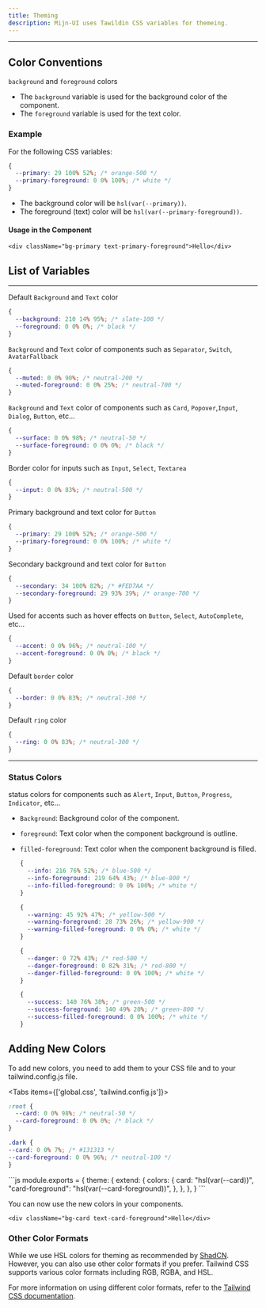 ```yaml
---
title: Theming
description: Mijn-UI uses Tawildin CSS variables for themeing.
---
```



---

## Color Conventions

`background` and `foreground` colors

- The `background` variable is used for the background color of the component.
- The `foreground` variable is used for the text color.

### Example

For the following CSS variables:

```css title="Css"
{
  --primary: 29 100% 52%; /* orange-500 */
  --primary-foreground: 0 0% 100%; /* white */
}
```

- The background color will be `hsl(var(--primary))`.
- The foreground (text) color will be `hsl(var(--primary-foreground))`.

#### Usage in the Component

```tsx title="example.tsx"
<div className="bg-primary text-primary-foreground">Hello</div>
```

<ThemesVariableAlert />

## List of Variables

---

Default `Background` and `Text` color

```css
{
  --background: 210 14% 95%; /* slate-100 */
  --foreground: 0 0% 0%; /* black */
}
```

`Background` and `Text` color of components such as `Separator`, `Switch`, `AvatarFallback`

```css
{
  --muted: 0 0% 90%; /* neutral-200 */
  --muted-foreground: 0 0% 25%; /* neutral-700 */
}
```

`Background` and `Text` color of components such as
`Card`, `Popover`,`Input`, `Dialog`, `Button`, etc...

```css
{
  --surface: 0 0% 98%; /* neutral-50 */
  --surface-foreground: 0 0% 0%; /* black */
}
```

Border color for inputs such as `Input`, `Select`, `Textarea`

```css
{
  --input: 0 0% 83%; /* neutral-500 */
}
```

Primary background and text color for `Button`

```css
{
  --primary: 29 100% 52%; /* orange-500 */
  --primary-foreground: 0 0% 100%; /* white */
}
```

Secondary background and text color for `Button`

```css
{
  --secondary: 34 100% 82%; /* #FED7AA */
  --secondary-foreground: 29 93% 39%; /* orange-700 */
}
```

Used for accents such as hover effects on `Button`, `Select`, `AutoComplete`, etc...

```css
{
  --accent: 0 0% 96%; /* neutral-100 */
  --accent-foreground: 0 0% 0%; /* black */
}
```

Default `border` color

```css
{
  --border: 0 0% 83%; /* neutral-300 */
}
```

Default `ring` color

```css
{
  --ring: 0 0% 83%; /* neutral-300 */
}
```

---

### Status Colors

status colors for components such as `Alert`, `Input`, `Button`, `Progress`, `Indicator`, etc...

- `Background`: Background color of the component.
- `foreground`: Text color when the component background is outline.
- `filled-foreground`: Text color when the component background is filled.

  ```css
  {
    --info: 216 76% 52%; /* blue-500 */
    --info-foreground: 219 64% 43%; /* blue-800 */
    --info-filled-foreground: 0 0% 100%; /* white */
  }
  ```

  ```css
  {
    --warning: 45 92% 47%; /* yellow-500 */
    --warning-foreground: 28 73% 26%; /* yellow-900 */
    --warning-filled-foreground: 0 0% 0%; /* white */
  }
  ```

  ```css
  {
    --danger: 0 72% 43%; /* red-500 */
    --danger-foreground: 0 82% 31%; /* red-800 */
    --danger-filled-foreground: 0 0% 100%; /* white */
  }
  ```

  ```css
  {
    --success: 140 76% 38%; /* green-500 */
    --success-foreground: 140 49% 20%; /* green-800 */
    --success-filled-foreground: 0 0% 100%; /* white */
  }
  ```

## Adding New Colors

To add new colors, you need to add them to your CSS file and to your tailwind.config.js file.

<Tabs items={['global.css', 'tailwind.config.js']}>
  <Tab value="global.css">
  ```css
  :root {
    --card: 0 0% 98%; /* neutral-50 */
    --card-foreground: 0 0% 0%; /* black */
  }

  .dark {
  --card: 0 0% 7%; /* #131313 */
  --card-foreground: 0 0% 96%; /* neutral-100 */
  }
```
  </Tab>

  <Tab value="tailwind.config.js">
  ```js
  module.exports = {
    theme: {
      extend: {
        colors: {
          card: "hsl(var(--card))",
          "card-foreground": "hsl(var(--card-foreground))",
        },
      },
    },
  }
```
  </Tab>
</Tabs>

You can now use the new colors in your components.

```tsx
<div className="bg-card text-card-foreground">Hello</div>
```

### Other Color Formats

While we use HSL colors for theming as recommended by [ShadCN](https://ui.shadcn.com/docs/theming). However, you can also use other color formats if you prefer. Tailwind CSS supports various color formats including RGB, RGBA, and HSL.

For more information on using different color formats, refer to the [Tailwind CSS documentation](https://tailwindcss.com/docs/customizing-colors#using-css-variables).